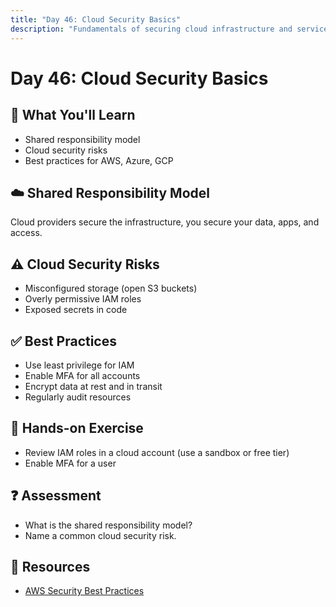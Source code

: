 ```yaml
---
title: "Day 46: Cloud Security Basics"
description: "Fundamentals of securing cloud infrastructure and services."
---
```


# Day 46: Cloud Security Basics

## 🎯 What You'll Learn

- Shared responsibility model
- Cloud security risks
- Best practices for AWS, Azure, GCP

## ☁️ Shared Responsibility Model

Cloud providers secure the infrastructure, you secure your data, apps, and access.

## ⚠️ Cloud Security Risks

- Misconfigured storage (open S3 buckets)
- Overly permissive IAM roles
- Exposed secrets in code

## ✅ Best Practices

- Use least privilege for IAM
- Enable MFA for all accounts
- Encrypt data at rest and in transit
- Regularly audit resources

## 📝 Hands-on Exercise

- Review IAM roles in a cloud account (use a sandbox or free tier)
- Enable MFA for a user

## ❓ Assessment

- What is the shared responsibility model?
- Name a common cloud security risk.

## 🔗 Resources

- [AWS Security Best Practices](https://aws.amazon.com/architecture/security-best-practices/)
